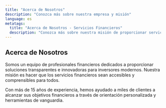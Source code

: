 ```yaml
---
title: "Acerca de Nosotros"
description: "Conozca más sobre nuestra empresa y misión"
language: es
metatags:
  title: "Acerca de Nosotros - Servicios Financieros"
  description: "Conozca más sobre nuestra misión de proporcionar servicios financieros transparentes"
---
```



<section class="container mx-auto px-6 py-24">
  <div class="max-w-3xl mx-auto">
    <h1 class="text-black text-4xl md:text-5xl font-adamina mb-6">Acerca de Nosotros</h1>
    <p class="text-lg text-black opacity-80 mb-8">
      Somos un equipo de profesionales financieros dedicados a proporcionar soluciones 
      transparentes e innovadoras para inversores modernos. Nuestra misión es hacer que 
      los servicios financieros sean accesibles y comprensibles para todos.
    </p>
    <p class="text-lg text-black opacity-80">
      Con más de 15 años de experiencia, hemos ayudado a miles de clientes a alcanzar 
      sus objetivos financieros a través de orientación personalizada y herramientas de vanguardia.
    </p>
  </div>
</section>

<BannerCta
  headline="¿Listo para Comenzar Tu Viaje?"
  description="Únete a nosotros hoy y experimenta la diferencia de los servicios financieros transparentes."
  buttonText="Comenzar"
  buttonUrl="/"
/>
